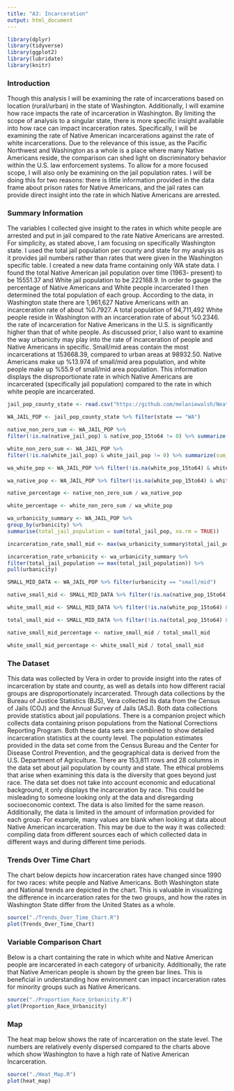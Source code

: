 ```yaml
---
title: "A3: Incarceration"
output: html_document
---
```

```r
library(dplyr)
library(tidyverse)
library(ggplot2)
library(lubridate)
library(knitr)
```

### Introduction

Though this analysis I will be examining the rate of incarcerations based on location (rural/urban) in the state of Washington. Additionally, I will examine how race impacts the rate of incarceration in Washington. By limiting the scope of analysis to a singular state, there is more specific insight available into how race can impact incarceration rates. Specifically, I will be examining the rate of Native American incarcerations against the rate of white incarcerations. Due to the relevance of this issue, as the Pacific Northwest and Washington as a whole is a place where many Native Americans reside, the comparison can shed light on discriminatory behavior within the U.S. law enforcement systems. To allow for a more focused scope, I will also only be examining on the jail population rates. I will be doing this for two reasons: there is little information provided in the data frame about prison rates for Native Americans, and the jail rates can provide direct insight into the rate in which Native Americans are arrested. 

### Summary Information

The variables I collected give insight to the rates in which white people are arrested and put in jail compared to the rate Native Americans are arrested. For simplicity, as stated above, I am focusing on specifically Washington state. I used the total jail population per county and state for my analysis as it provides jail numbers rather than rates that were given in the Washington specific table. I created a new data frame containing only WA state data. I found the total Native American jail population over time (1963- present) to be 15551.37 and White jail population to be 222168.9. In order to gauge the percentage of Native Americans and White people incarcerated I then determined the total population of each group. According to the data, in Washington state there are 1,961,627 Native Americans with an incarceration rate of about %0.7927. A total population of 94,711,492 White people reside in Washington with an incarceration rate of about %0.2346. the rate of incarceration for Native Americans in the U.S. is significantly higher than that of white people. As discussed prior, I also want to examine the way urbanicity may play into the rate of incarceration of people and Native Americans in specific. Small/mid areas contain the most incarcerations at 153668.39, compared to urban areas at 98932.50. Native Americans make up %13.974 of small/mid area population, and white people make up %55.9 of small/mid area population. This information displays the disproportionate rate in which Native Americans are incarcerated (specifically jail population) compared to the rate in which white people are incarcerated.  

```r

jail_pop_county_state <- read.csv("https://github.com/melaniewalsh/Neat-Datasets/blob/main/us-jail-pop.csv?raw=true")

WA_JAIL_POP <- jail_pop_county_state %>% filter(state == "WA")

native_non_zero_sum <- WA_JAIL_POP %>% 
filter(!is.na(native_jail_pop) & native_pop_15to64 != 0) %>% summarize(sum_native_jail_pop = sum(native_jail_pop))

white_non_zero_sum <- WA_JAIL_POP %>% 
filter(!is.na(white_jail_pop) & white_jail_pop != 0) %>% summarize(sum_white_jail_pop = sum(white_jail_pop))

wa_white_pop <- WA_JAIL_POP %>% filter(!is.na(white_pop_15to64) & white_pop_15to64 != 0) %>% summarise(sum_white_pop = sum(white_pop_15to64))

wa_native_pop <- WA_JAIL_POP %>% filter(!is.na(white_pop_15to64) & white_pop_15to64 != 0) %>% summarise(sum_white_pop = sum(white_pop_15to64))

native_percentage <- native_non_zero_sum / wa_native_pop

white_percentage <- white_non_zero_sum / wa_white_pop

wa_urbanicity_summary <- WA_JAIL_POP %>%
group_by(urbanicity) %>%
summarise(total_jail_population = sum(total_jail_pop, na.rm = TRUE))

incarceration_rate_small_mid <- max(wa_urbanicity_summary$total_jail_population) 

incarceration_rate_urbanicity <- wa_urbanicity_summary %>%
filter(total_jail_population == max(total_jail_population)) %>%
pull(urbanicity)

SMALL_MID_DATA <- WA_JAIL_POP %>% filter(urbanicity == "small/mid")

native_small_mid <- SMALL_MID_DATA %>% filter(!is.na(native_pop_15to64) & native_pop_15to64 != 0) %>% summarise(native_pop_small_mid = sum(native_pop_15to64))

white_small_mid <- SMALL_MID_DATA %>% filter(!is.na(white_pop_15to64) & white_pop_15to64 != 0) %>% summarise(white_pop_small_mid = sum(white_pop_15to64))

total_small_mid <- SMALL_MID_DATA %>% filter(!is.na(total_pop_15to64) & total_pop_15to64 != 0) %>% summarise(total_pop_small_mid = sum(total_pop_15to64))

native_small_mid_percentage <- native_small_mid / total_small_mid

white_small_mid_percentage <- white_small_mid / total_small_mid
```

### The Dataset

This data was collected by Vera in order to provide insight into the rates of incarceration by state and county, as well as details into how different racial groups are disproportionately incarcerated. Through data collections by the Bureau of Justice Statistics (BJS), Vera collected its data from the Census of Jails (COJ) and the Annual Survey of Jails (ASJ). Both data collections provide statistics about jail populations. There is a companion project which collects data containing prison populations from the National Corrections Reporting Program. Both these data sets are combined to show detailed incarceration statistics at the county level. The population estimates provided in the data set come from the Census Bureau and the Center for Disease Control Prevention, and the geographical data is derived from the U.S. Department of Agriculture. 
There are 153,811 rows and 28 columns in the data set about jail population by county and state. The ethical problems that arise when examining this data is the diversity that goes beyond just race. The data set does not take into account economic and educational background, it only displays the incarceration by race. This could be misleading to someone looking only at the data and disregarding socioeconomic context. The data is also limited for the same reason. Additionally, the data is limited in the amount of information provided for each group. For example, many values are blank when looking at data about Native American incarceration. This may be due to the way it was collected: compiling data from different sources each of which collected data in different ways and during different time periods. 

### Trends Over Time Chart

The chart below depicts how incarceration rates have changed since 1990 for two races: white people and Native Americans. Both Washington state and National trends are depicted in the chart. This is valuable in visualizing the difference in incarceration rates for the two groups, and how the rates in Washington State differ from the United States as a whole.  

```r
source("./Trends_Over_Time_Chart.R")
plot(Trends_Over_Time_Chart)
```

### Variable Comparison Chart

Below is a chart containing the rate in which white and Native American people are incarcerated in each category of urbanicity. Additionally, the rate that Native American people is shown by the green bar lines. This is beneficial in understanding how environment can impact incarceration rates for minority groups such as Native Americans.

```r
source("./Proportion_Race_Urbanicity.R")
plot(Proportion_Race_Urbanicity)

```


### Map

The heat map below shows the rate of incarceration on the state level. The numbers are relatively evenly dispersed compared to the charts above which show Washington to have a high rate of Native American Incarceration.

```r
source("./Heat_Map.R")
plot(heat_map)
```


